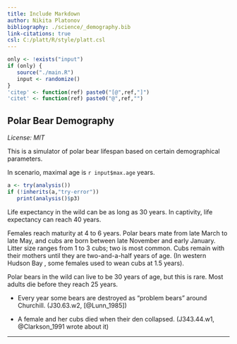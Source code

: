 ```yaml
---
title: Include Markdown
author: Nikita Platonov
bibliography: ./science/_demography.bib
link-citations: true
csl: C:/platt/R/style/platt.csl
---
```


```r
only <- !exists("input")
if (only) {
   source("./main.R")
   input <- randomize()
}
'citep' <- function(ref) paste0("[@",ref,"]")
'citet' <- function(ref) paste0("@",ref,"")
```

## Polar Bear Demography

*License: MIT*

This is a simulator of polar bear lifespan based on certain demographical parameters.

In scenario, maximal age is `r input$max.age` years.


```r
a <- try(analysis())
if (!inherits(a,"try-error"))
   print(analysis()$p3)
```

Life expectancy in the wild can be as long as 30 years. In captivity, life expectancy can reach 40 years.

Females reach maturity at 4 to 6 years. Polar bears mate from late March to late May, and cubs are born between late November and early January. Litter size ranges from 1 to 3 cubs; two is most common. Cubs remain with their mothers until they are two-and-a-half years of age. (In western Hudson Bay , some females used to wean cubs at 1.5 years).


Polar bears in the wild can live to be 30 years of age, but this is rare. Most adults die before they reach 25 years.

+ Every year some bears are destroyed as "problem bears" around Churchill. (J30.63.w2, [@Lunn_1985])

+ A female and her cubs died when their den collapsed. (J343.44.w1, @Clarkson_1991 wrote about it)

---
